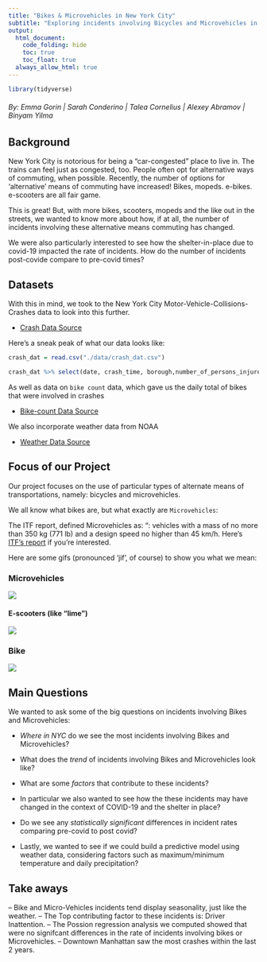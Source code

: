 ```yaml
---
title: "Bikes & Microvehicles in New York City"
subtitle: "Exploring incidents involving Bicycles and Microvehicles in New York City from 2017 to 2020"
output: 
  html_document:
    code_folding: hide
    toc: true
    toc_float: true
  always_allow_html: true
---
```


```r
library(tidyverse)
```

<h6 style="text-align: left;" markdown="1">By: Emma Gorin |  Sarah Conderino |  Talea Cornelius |  Alexey Abramov |  Binyam Yilma </h6>


## Background


New York City is notorious for being a "car-congested" place to live in. The trains can feel just as congested, too. 
People often opt for alternative ways of commuting, when possible. Recently, the number of options for 'alternative' means of commuting have increased! 
Bikes, mopeds. e-bikes. e-scooters are all fair game. 

This is great! But, with more bikes, scooters, mopeds and the like out in the streets, we wanted to know more about how, if at all, the number of incidents involving these alternative means commuting has changed. 

We were also particularly interested to see how the shelter-in-place due to covid-19 impacted the rate of incidents. How do the number of incidents post-covide compare to pre-covid times? 





## Datasets


With this in mind, we took to the New York City Motor-Vehicle-Collisions-Crashes data to look into this further.

* [Crash Data Source](https://data.cityofnewyork.us/Public-Safety/Motor-Vehicle-Collisions-Crashes/h9gi-nx95)


Here's a sneak peak of what our data looks like:

```r
crash_dat = read.csv("./data/crash_dat.csv")

crash_dat %>% select(date, crash_time, borough,number_of_persons_injured, contributing_factor_vehicle_1) %>% head(6) %>% knitr::kable()
```



As well as data on `bike count` data, which gave us the daily total of bikes that were involved in crashes


* [Bike-count Data Source](https://data.cityofnewyork.us/Public-Safety/EMS-Incident-Dispatch-Data/76xm-jjuj)





We also incorporate weather data from NOAA 

* [Weather Data Source](https://www.noaa.gov)




## Focus of our Project

Our project focuses on the use of particular types of alternate means of transportations, namely: bicycles and microvehicles. 

We all know what bikes are, but what exactly are `Microvehicles`: 

The ITF report, defined Microvehicles as: “: vehicles with a mass of no more than 350 kg (771 lb) and a design speed no higher than 45 km/h. Here's [ITF's report](https://data.cityofnewyork.us) if you're interested. 

Here are some gifs (pronounced 'jif', of course) to show you what we mean:

### Microvehicles


![](https://media.giphy.com/media/S0w2pBxWWJroc/giphy.gif)

#### E-scooters (like "lime")

![](https://media.giphy.com/media/lnDq08VgGZPO0ZU8zw/giphy.gif)


### Bike

![](https://media.giphy.com/media/dZLKaImwWkc12rzEoO/giphy.gif)

## Main Questions

We wanted to ask some of the big questions on incidents involving Bikes and Microvehicles: 

- *Where in  NYC* do we see the most incidents involving Bikes and Microvehicles?

- What does the *trend* of incidents involving Bikes and Microvehicles look like? 

- What are some *factors* that contribute to these incidents?

- In particular we also wanted to see how the these incidents may have changed in the context of COVID-19 and the shelter in place?

- Do we see any *statistically significant* differences in incident rates comparing pre-covid to post covid? 

- Lastly, we wanted to see if we could build a predictive model using weather data, considering factors such as maximum/minimum temperature and daily precipitation? 


## Take aways

-- Bike and Micro-Vehicles incidents tend display seasonality, just like the weather. 
-- The Top contributing factor to these incidents is: Driver Inattention. 
-- The Possion regression analysis we computed showed that were no signifcant differences in the rate of incidents involving bikes or Microvehicles. 
-- Downtown Manhattan saw the most crashes within the last 2 years. 


